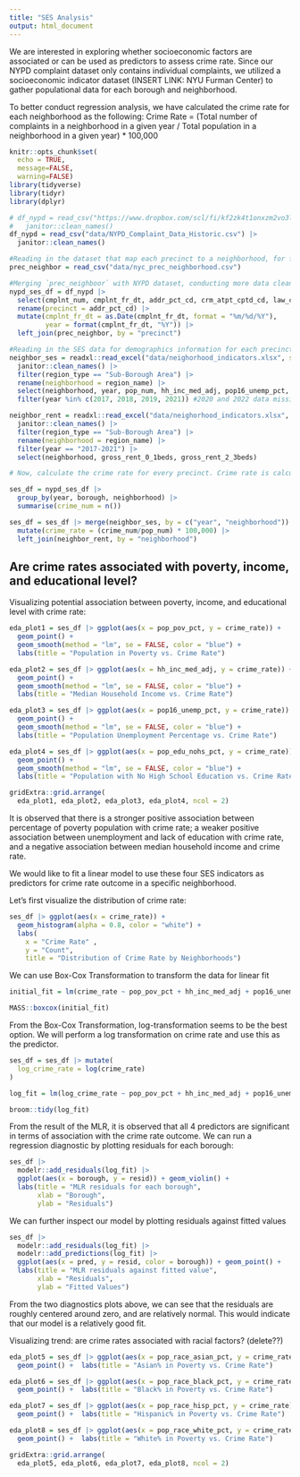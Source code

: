 ```yaml
---
title: "SES Analysis"
output: html_document
---
```


We are interested in exploring whether socioeconomic factors are associated or can be used as predictors to assess crime rate. Since our NYPD complaint dataset only contains individual complaints, we utilized a socioeconomic indicator dataset (INSERT LINK: NYU Furman Center) to gather populational data for each borough and neighborhood. 

To better conduct regression analysis, we have calculated the crime rate for each neighborhood as the following:
Crime Rate = (Total number of complaints in a neighborhood in a given year / Total population in a neighborhood in a given year) * 100,000

```r
knitr::opts_chunk$set(
  echo = TRUE,
  message=FALSE,
  warning=FALSE)
library(tidyverse)
library(tidyr)
library(dplyr)
```

```r
# df_nypd = read_csv("https://www.dropbox.com/scl/fi/kf2zk4t1onxzm2vo3lpkq/NYPD_Complaint_Data_Historic.csv?rlkey=ly36vi9v66sno80eir6rohlwn&dl=1", na = "(null)") |> # some values are coded as "(null)" in the df; rewrite them as NA
#   janitor::clean_names() 
df_nypd = read_csv("data/NYPD_Complaint_Data_Historic.csv") |> 
  janitor::clean_names()
```


```r
#Reading in the dataset that map each precinct to a neighborhood, for further SES analysis
prec_neighbor = read_csv("data/nyc_prec_neighborhood.csv")
```


```r
#Merging `prec_neighboor` with NYPD dataset, conducting more data cleaning. The resulting `nypd_ses_df` only contains variables of interest for SES analysis. `nypd_ses_df` now contains neighboorhood information, as well as other necessary data from the original master data 
nypd_ses_df = df_nypd |> 
  select(cmplnt_num, cmplnt_fr_dt, addr_pct_cd, crm_atpt_cptd_cd, law_cat_cd, susp_age_group, susp_race, susp_sex, vic_age_group, vic_race, vic_sex, ofns_desc, pd_desc) |> 
  rename(precinct = addr_pct_cd) |> 
  mutate(cmplnt_fr_dt = as.Date(cmplnt_fr_dt, format = "%m/%d/%Y"),
         year = format(cmplnt_fr_dt, "%Y")) |> 
  left_join(prec_neighbor, by = "precinct")
```


```r
#Reading in the SES data for demographics information for each precinct/neighboorhood, and only keeping the relevant SES indicators. `neighbor_ses` df includes information on population, income, umemployment, poverty, education, and racial factors for every neighborhood. 
neighbor_ses = readxl::read_excel("data/neighorhood_indicators.xlsx", sheet = "Data") |> 
  janitor::clean_names() |> 
  filter(region_type == "Sub-Borough Area") |> 
  rename(neighborhood = region_name) |> 
  select(neighborhood, year, pop_num, hh_inc_med_adj, pop16_unemp_pct, pop_edu_collp_pct, pop_edu_nohs_pct, pop_pov_pct, pop_race_asian_pct, pop_race_black_pct, pop_race_hisp_pct, pop_race_white_pct, pop_foreign_pct) |> 
  filter(year %in% c(2017, 2018, 2019, 2021)) #2020 and 2022 data missing

neighbor_rent = readxl::read_excel("data/neighorhood_indicators.xlsx", sheet = "Data") |> 
  janitor::clean_names() |> 
  filter(region_type == "Sub-Borough Area") |> 
  rename(neighborhood = region_name) |> 
  filter(year == "2017-2021") |> 
  select(neighborhood, gross_rent_0_1beds, gross_rent_2_3beds)
```


```r
# Now, calculate the crime rate for every precinct. Crime rate is calculated by dividing the number of crimes committed per neighborhood over the total population of that neighborhood, then times 100,000. Then merge the crime rate data with other relevant socioeconomic data. We focus only on the 2021 data. `ses_df` contains crime rate and other SES data per neighborhood, by year 

ses_df = nypd_ses_df |> 
  group_by(year, borough, neighborhood) |> 
  summarise(crime_num = n())

ses_df = ses_df |> merge(neighbor_ses, by = c("year", "neighborhood")) |> 
  mutate(crime_rate = (crime_num/pop_num) * 100,000) |> 
  left_join(neighbor_rent, by = "neighborhood")
```

## Are crime rates associated with poverty, income, and educational level? 

Visualizing potential association between poverty, income, and educational level with crime rate: 
```r
eda_plot1 = ses_df |> ggplot(aes(x = pop_pov_pct, y = crime_rate)) +
  geom_point() +  
  geom_smooth(method = "lm", se = FALSE, color = "blue") +
  labs(title = "Population in Poverty vs. Crime Rate")

eda_plot2 = ses_df |> ggplot(aes(x = hh_inc_med_adj, y = crime_rate)) +
  geom_point() + 
  geom_smooth(method = "lm", se = FALSE, color = "blue") +
  labs(title = "Median Household Income vs. Crime Rate")

eda_plot3 = ses_df |> ggplot(aes(x = pop16_unemp_pct, y = crime_rate)) +
  geom_point() + 
  geom_smooth(method = "lm", se = FALSE, color = "blue") +
  labs(title = "Population Unemployment Percentage vs. Crime Rate")

eda_plot4 = ses_df |> ggplot(aes(x = pop_edu_nohs_pct, y = crime_rate)) +
  geom_point() + 
  geom_smooth(method = "lm", se = FALSE, color = "blue") +
  labs(title = "Population with No High School Education vs. Crime Rate")

gridExtra::grid.arrange(
  eda_plot1, eda_plot2, eda_plot3, eda_plot4, ncol = 2)
```

It is observed that there is a stronger positive association between percentage of poverty population with crime rate; a weaker positive association between unemployment and lack of education with crime rate, and a negative association between median household income and crime rate. 

We would like to fit a linear model to use these four SES indicators as predictors for crime rate outcome in a specific neighborhood.

Let's first visualize the distribution of crime rate:
```r
ses_df |> ggplot(aes(x = crime_rate)) +
  geom_histogram(alpha = 0.8, color = "white") + 
  labs(
    x = "Crime Rate" ,
    y = "Count",
    title = "Distribution of Crime Rate by Neighborhoods")
```

We can use Box-Cox Transformation to transform the data for linear fit
```r
initial_fit = lm(crime_rate ~ pop_pov_pct + hh_inc_med_adj + pop16_unemp_pct + pop_edu_nohs_pct, data = ses_df)

MASS::boxcox(initial_fit)
```

From the Box-Cox Transformation, log-transformation seems to be the best option. We will perform a log transformation on crime rate and use this as the predictor.
```r
ses_df = ses_df |> mutate(
  log_crime_rate = log(crime_rate)
)

log_fit = lm(log_crime_rate ~ pop_pov_pct + hh_inc_med_adj + pop16_unemp_pct + pop_edu_nohs_pct, data = ses_df)

broom::tidy(log_fit)
```

From the result of the MLR, it is observed that all 4 predictors are significant in terms of association with the crime rate outcome. We can run a regression diagnostic by plotting residuals for each borough:
```r
ses_df |> 
  modelr::add_residuals(log_fit) |> 
  ggplot(aes(x = borough, y = resid)) + geom_violin() + 
  labs(title = "MLR residuals for each borough", 
       xlab = "Borough", 
       ylab = "Residuals")
```

We can further inspect our model by plotting residuals against fitted values
```r
ses_df |> 
  modelr::add_residuals(log_fit) |> 
  modelr::add_predictions(log_fit) |> 
  ggplot(aes(x = pred, y = resid, color = borough)) + geom_point() +
  labs(title = "MLR residuals against fitted value", 
       xlab = "Residuals", 
       ylab = "Fitted Values")
```

From the two diagnostics plots above, we can see that the residuals are roughly centered around zero, and are relatively normal. This would indicate that our model is a relatively good fit. 

Visualizing trend: are crime rates associated with racial factors? (delete??)
```r
eda_plot5 = ses_df |> ggplot(aes(x = pop_race_asian_pct, y = crime_rate)) +
  geom_point() +  labs(title = "Asian% in Poverty vs. Crime Rate")

eda_plot6 = ses_df |> ggplot(aes(x = pop_race_black_pct, y = crime_rate)) +
  geom_point() +  labs(title = "Black% in Poverty vs. Crime Rate")

eda_plot7 = ses_df |> ggplot(aes(x = pop_race_hisp_pct, y = crime_rate)) +
  geom_point() +  labs(title = "Hispanic% in Poverty vs. Crime Rate")

eda_plot8 = ses_df |> ggplot(aes(x = pop_race_white_pct, y = crime_rate)) +
  geom_point() +  labs(title = "White% in Poverty vs. Crime Rate")

gridExtra::grid.arrange(
  eda_plot5, eda_plot6, eda_plot7, eda_plot8, ncol = 2)
```

